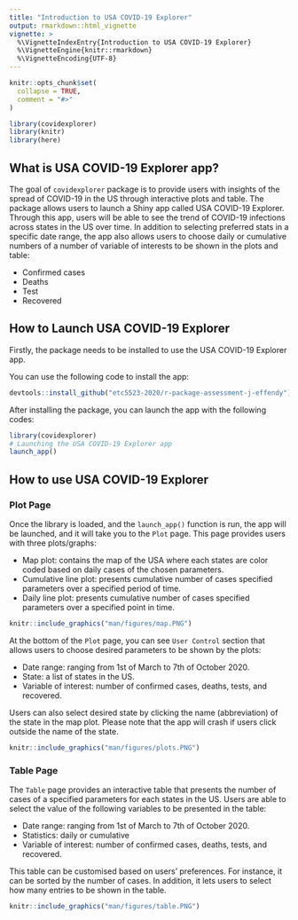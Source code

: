 ```yaml
---
title: "Introduction to USA COVID-19 Explorer"
output: rmarkdown::html_vignette
vignette: >
  %\VignetteIndexEntry{Introduction to USA COVID-19 Explorer}
  %\VignetteEngine{knitr::rmarkdown}
  %\VignetteEncoding{UTF-8}
---
```


```r
knitr::opts_chunk$set(
  collapse = TRUE,
  comment = "#>"
)
```

```r
library(covidexplorer)
library(knitr)
library(here)
```

## What is USA COVID-19 Explorer app?

The goal of `covidexplorer` package is to provide users with insights of the spread of COVID-19 in the US through interactive plots and table. The package allows users to launch a Shiny app called USA COVID-19 Explorer. Through this app, users will be able to see the trend of COVID-19 infections across states in the US over time. In addition to selecting preferred stats in a specific date range, the app also allows users to choose daily or cumulative numbers of a number of variable of interests to be shown in the plots and table:

* Confirmed cases
* Deaths
* Test
* Recovered

## How to Launch USA COVID-19 Explorer

Firstly, the package needs to be installed to use the USA COVID-19 Explorer app.

You can use the following code to install the app:

``` r
devtools::install_github("etc5523-2020/r-package-assessment-j-effendy")
```

After installing the package, you can launch the app with the following codes:

``` r
library(covidexplorer)
# Launching the USA COVID-19 Explorer app
launch_app()
```

## How to use USA COVID-19 Explorer

### Plot Page

Once the library is loaded, and the `launch_app()` function is run,
the app will be launched, and it will take you to the `Plot` page.
This page provides users with three plots/graphs:

* Map plot: contains the map of the USA where each states are color coded 
based on daily cases of the chosen parameters.
* Cumulative line plot: presents cumulative number of cases specified 
parameters over a specified period of time.
* Daily line plot: presents cumulative number of cases specified 
parameters over a specified point in time.



```r
knitr::include_graphics("man/figures/map.PNG")
```

At the bottom of the `Plot` page, you can see `User Control` section
that allows users to choose desired parameters to be shown by the plots:

* Date range: ranging from 1st of March to 7th of October 2020.
* State: a list of states in the US.
* Variable of interest: number of confirmed cases, deaths, tests, and recovered.

Users can also select desired state by clicking the name (abbreviation) of the state in the 
map plot. Please note that the app will crash if users click outside the name of the state.

```r
knitr::include_graphics("man/figures/plots.PNG")
```

### Table Page

The `Table` page provides an interactive table that presents the number of cases of
a specified parameters for each states in the US. Users are able to select the value
of the following variables to be presented in the table:

* Date range: ranging from 1st of March to 7th of October 2020.
* Statistics: daily or cumulative
* Variable of interest: number of confirmed cases, deaths, tests, and recovered.

This table can be customised based on users' preferences. For instance, it can be sorted
by the number of cases. In addition, it lets users to select how many entries to be
shown in the table.

```r
knitr::include_graphics("man/figures/table.PNG")
```